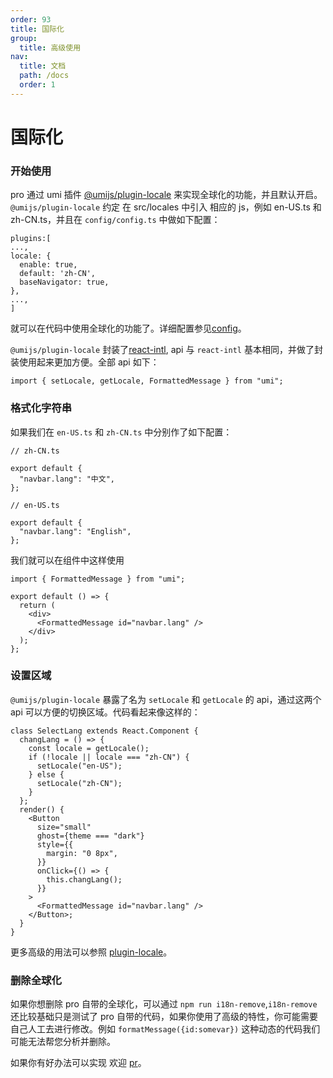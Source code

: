 ```yaml
---
order: 93
title: 国际化
group:
  title: 高级使用
nav:
  title: 文档
  path: /docs
  order: 1
---
```


# 国际化

### 开始使用

pro 通过 umi 插件 [@umijs/plugin-locale](https://github.com/umijs/@umijs/plugin-locale) 来实现全球化的功能，并且默认开启。 `@umijs/plugin-locale` 约定 在 src/locales 中引入 相应的 js，例如 en-US.ts 和 zh-CN.ts，并且在 `config/config.ts` 中做如下配置：

```tsx | pure
plugins:[
...,
locale: {
  enable: true,
  default: 'zh-CN',
  baseNavigator: true,
},
...,
]
```

就可以在代码中使用全球化的功能了。详细配置参见[config](https://umijs.org/zh-CN/plugins/plugin-locale)。

`@umijs/plugin-locale` 封装了[react-intl](https://github.com/yahoo/react-intl), api 与 `react-intl` 基本相同，并做了封装使用起来更加方便。全部 api 如下：

```tsx | pure
import { setLocale, getLocale, FormattedMessage } from "umi";
```

### 格式化字符串

如果我们在 `en-US.ts` 和 `zh-CN.ts` 中分别作了如下配置：

```tsx | pure
// zh-CN.ts

export default {
  "navbar.lang": "中文",
};

// en-US.ts

export default {
  "navbar.lang": "English",
};
```

我们就可以在组件中这样使用

```tsx | pure
import { FormattedMessage } from "umi";

export default () => {
  return (
    <div>
      <FormattedMessage id="navbar.lang" />
    </div>
  );
};
```

### 设置区域

`@umijs/plugin-locale` 暴露了名为 `setLocale` 和 `getLocale` 的 api，通过这两个 api 可以方便的切换区域。代码看起来像这样的：

```tsx | pure
class SelectLang extends React.Component {
  changLang = () => {
    const locale = getLocale();
    if (!locale || locale === "zh-CN") {
      setLocale("en-US");
    } else {
      setLocale("zh-CN");
    }
  };
  render() {
    <Button
      size="small"
      ghost={theme === "dark"}
      style={{
        margin: "0 8px",
      }}
      onClick={() => {
        this.changLang();
      }}
    >
      <FormattedMessage id="navbar.lang" />
    </Button>;
  }
}
```

更多高级的用法可以参照 [plugin-locale](https://umijs.org/zh-CN/plugins/plugin-locale)。

### 删除全球化

如果你想删除 pro 自带的全球化，可以通过 `npm run i18n-remove`,`i18n-remove`还比较基础只是测试了 pro 自带的代码，如果你使用了高级的特性，你可能需要自己人工去进行修改。例如 `formatMessage({id:somevar})` 这种动态的代码我们可能无法帮您分析并删除。

如果你有好办法可以实现 欢迎 [pr](https://github.com/ant-design/ant-design-pro-cli)。
